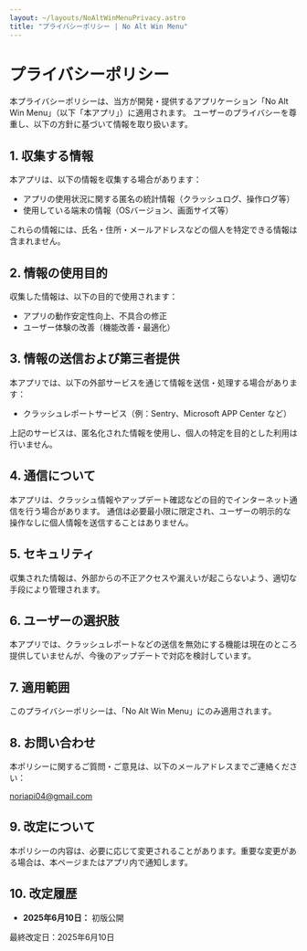 ```yaml
---
layout: ~/layouts/NoAltWinMenuPrivacy.astro
title: "プライバシーポリシー | No Alt Win Menu"
---
```



# プライバシーポリシー

本プライバシーポリシーは、当方が開発・提供するアプリケーション「No Alt Win Menu」（以下「本アプリ」）に適用されます。
ユーザーのプライバシーを尊重し、以下の方針に基づいて情報を取り扱います。

## 1. 収集する情報

本アプリは、以下の情報を収集する場合があります：

- アプリの使用状況に関する匿名の統計情報（クラッシュログ、操作ログ等）
- 使用している端末の情報（OSバージョン、画面サイズ等）

これらの情報には、氏名・住所・メールアドレスなどの個人を特定できる情報は含まれません。

## 2. 情報の使用目的

収集した情報は、以下の目的で使用されます：

- アプリの動作安定性向上、不具合の修正
- ユーザー体験の改善（機能改善・最適化）

## 3. 情報の送信および第三者提供

本アプリでは、以下の外部サービスを通じて情報を送信・処理する場合があります：

- クラッシュレポートサービス（例：Sentry、Microsoft APP Center など）

上記のサービスは、匿名化された情報を使用し、個人の特定を目的とした利用は行いません。

## 4. 通信について

本アプリは、クラッシュ情報やアップデート確認などの目的でインターネット通信を行う場合があります。
通信は必要最小限に限定され、ユーザーの明示的な操作なしに個人情報を送信することはありません。

## 5. セキュリティ

収集された情報は、外部からの不正アクセスや漏えいが起こらないよう、適切な手段により管理されます。

## 6. ユーザーの選択肢

本アプリでは、クラッシュレポートなどの送信を無効にする機能は現在のところ提供していませんが、今後のアップデートで対応を検討しています。

## 7. 適用範囲

このプライバシーポリシーは、「No Alt Win Menu」にのみ適用されます。

## 8. お問い合わせ

本ポリシーに関するご質問・ご意見は、以下のメールアドレスまでご連絡ください：

[noriapi04@gmail.com](mailto:noriapi04@gmail.com)

## 9. 改定について

本ポリシーの内容は、必要に応じて変更されることがあります。重要な変更がある場合は、本ページまたはアプリ内で通知します。

## 10. 改定履歴

- **2025年6月10日：** 初版公開

<footer>

最終改定日：2025年6月10日

</footer>
